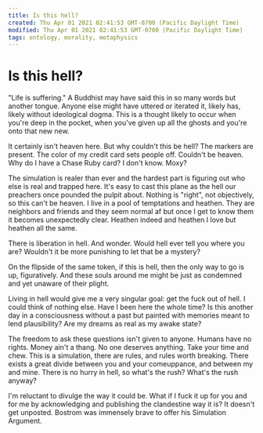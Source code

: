 ```yaml
---
title: Is this hell?
created: Thu Apr 01 2021 02:41:53 GMT-0700 (Pacific Daylight Time)
modified: Thu Apr 01 2021 02:41:53 GMT-0700 (Pacific Daylight Time)
tags: ontology, morality, metaphysics
---
```


# Is this hell?

"Life is suffering." A Buddhist may have said this in so many words but another tongue. Anyone else might have uttered or iterated it, likely has, likely without ideological dogma. This is a thought likely to occur when you're deep in the pocket, when you've given up all the ghosts and you're onto that new new.

It certainly isn't heaven here. But why couldn't this be hell? The markers are present. The color of my credit card sets people off. Couldn't be heaven. Why do I have a Chase Ruby card? I don't know. Moxy?

The simulation is realer than ever and the hardest part is figuring out who else is real and trapped here. It's easy to cast this plane as the hell our preachers once pounded the pulpit about. Nothing is "right", not objectively, so this can't be heaven. I live in a pool of temptations and heathen. They are neighbors and friends and they seem normal af but once I get to know them it becomes unexpectedly clear. Heathen indeed and heathen I love but heathen all the same.

There is liberation in hell. And wonder. Would hell ever tell you where you are? Wouldn't it be more punishing to let that be a mystery?

On the flipside of the same token, if this is hell, then the only way to go is up, figuratively. And these souls around me might be just as condemned and yet unaware of their plight.

Living in hell would give me a very singular goal: get the fuck out of hell. I could think of nothing else. Have I been here the whole time? Is this another day in a consciousness without a past but painted with memories meant to lend plausibility? Are my dreams as real as my awake state?

The freedom to ask these questions isn't given to anyone. Humans have no rights. Money ain't a thang. No one deserves anything. Take your time and chew. This is a simulation, there are rules, and rules worth breaking. There exists a great divide between you and your comeuppance, and between my and mine. There is no hurry in hell, so what's the rush? What's the rush anyway?

I'm reluctant to divulge the way it could be. What if I fuck it up for you and for me by acknowledging and publishing the clandestine way it is? It doesn't get unposted. Bostrom was immensely brave to offer his Simulation Argument.
